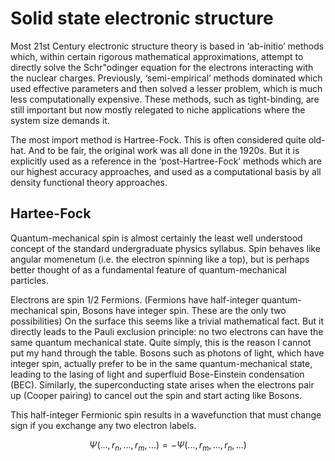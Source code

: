 Solid state electronic structure
================================

Most 21st Century electronic structure theory is based in 'ab-initio' methods which, within certain rigorous mathematical approximations, attempt to directly solve the Schr\"odinger equation for the electrons interacting with the nuclear charges. 
Previously, 'semi-empirical' methods dominated which used effective parameters and then solved a lesser problem, which is much less computationally expensive. 
These methods, such as tight-binding, are still important but now mostly relegated to niche applications where the system size demands it.

The most import method is Hartree-Fock. This is often considered quite old-hat. And to be fair, the original work was all done in the 1920s. But it is explicitly used as a reference in the 'post-Hartree-Fock' methods which are our highest accuracy approaches, and used as a computational basis by all density functional theory approaches. 

## Hartee-Fock

Quantum-mechanical spin is almost certainly the least well understood concept of the standard undergraduate physics syllabus.
Spin behaves like angular momenetum (i.e. the electron spinning like a top), but is perhaps better thought of as a fundamental feature of quantum-mechanical particles.

Electrons are spin $1/2$ Fermions. (Fermions have half-integer quantum-mechanical spin, Bosons have integer spin. These are the only two possibilities) 
On the surface this seems like a trivial mathematical fact. 
But it directly leads to the Pauli exclusion principle: no two electrons can have the same quantum mechanical state. 
Quite simply, this is the reason I cannot put my hand through the table. 
Bosons such as photons of light, which have integer spin, actually prefer to be in the same quantum-mechanical state, leading to the lasing of light and superfluid Bose-Einstein condensation (BEC). Similarly, the superconducting state arises when the electrons pair up (Cooper pairing) to cancel out the spin and start acting like Bosons. 

This half-integer Fermionic spin results in a wavefunction that must change sign if you exchange any two electron labels.

$$\Psi(...,r_n,...,r_m,...) = - \Psi(...,r_m,...,r_n,...)$$

